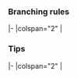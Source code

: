 ==={{{map_id}}} Branching rules===
{{{branching|* No branching rules known
}}}
|-
|colspan="2" |
==={{{map_id}}} Tips===
{{{tips|* No tips specified
}}}
|-
|colspan="2" |